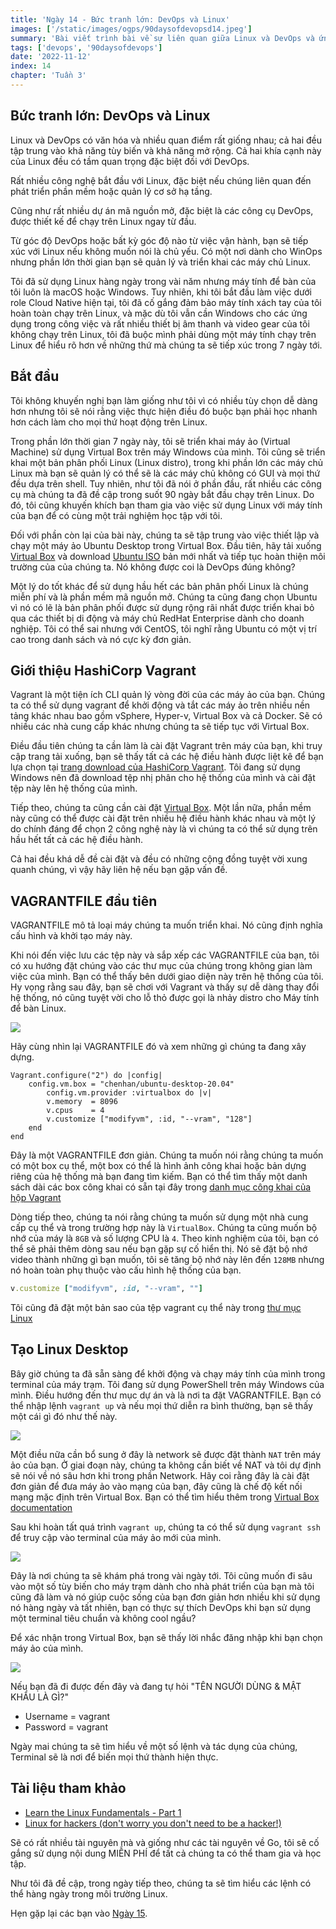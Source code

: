 ```yaml
---
title: 'Ngày 14 - Bức tranh lớn: DevOps và Linux'
images: ['/static/images/ogps/90daysofdevopsd14.jpeg']
summary: 'Bài viết trình bài về sự liên quan giữa Linux và DevOps và ứng dụng của nó trong các hệ thống thông tin.'
tags: ['devops', '90daysofdevops']
date: '2022-11-12'
index: 14
chapter: 'Tuần 3'
---
```


## Bức tranh lớn: DevOps và Linux

Linux và DevOps có văn hóa và nhiều quan điểm rất giống nhau; cả hai đều tập trung vào khả năng tùy biến và khả năng mở rộng. Cả hai khía cạnh này của Linux đều có tầm quan trọng đặc biệt đối với DevOps.

Rất nhiều công nghệ bắt đầu với Linux, đặc biệt nếu chúng liên quan đến phát triển phần mềm hoặc quản lý cơ sở hạ tầng.

Cũng như rất nhiều dự án mã nguồn mở, đặc biệt là các công cụ DevOps, được thiết kế để chạy trên Linux ngay từ đầu.

Từ góc độ DevOps hoặc bất kỳ góc độ nào từ việc vận hành, bạn sẽ tiếp xúc với Linux nếu không muốn nói là chủ yếu. Có một nơi dành cho WinOps nhưng phần lớn thời gian bạn sẽ quản lý và triển khai các máy chủ Linux.

Tôi đã sử dụng Linux hàng ngày trong vài năm nhưng máy tính để bàn của tôi luôn là macOS hoặc Windows. Tuy nhiên, khi tôi bắt đầu làm việc dưới role Cloud Native hiện tại, tôi đã cố gắng đảm bảo máy tính xách tay của tôi hoàn toàn chạy trên Linux, và mặc dù tôi vẫn cần Windows cho các ứng dụng trong công việc và rất nhiều thiết bị âm thanh và video gear của tôi không chạy trên Linux, tôi đã buộc mình phải dùng một máy tính chạy trên Linux để hiểu rõ hơn về những thứ mà chúng ta sẽ tiếp xúc trong 7 ngày tới.

## Bắt đầu

Tôi không khuyến nghị bạn làm giống như tôi vì có nhiều tùy chọn dễ dàng hơn nhưng tôi sẽ nói rằng việc thực hiện điều đó buộc bạn phải học nhanh hơn cách làm cho mọi thứ hoạt động trên Linux.

Trong phần lớn thời gian 7 ngày này, tôi sẽ triển khai máy ảo (Virtual Machine) sử dụng Virtual Box trên máy Windows của mình. Tôi cũng sẽ triển khai một bản phân phối Linux (Linux distro), trong khi phần lớn các máy chủ Linux mà bạn sẽ quản lý có thể sẽ là các máy chủ không có GUI và mọi thứ đều dựa trên shell. Tuy nhiên, như tôi đã nói ở phần đầu, rất nhiều các công cụ mà chúng ta đã đề cập trong suốt 90 ngày bắt đầu chạy trên Linux. Do đó, tôi cũng khuyến khích bạn tham gia vào việc sử dụng Linux với máy tính của bạn để có cùng một trải nghiệm học tập với tôi.

Đối với phần còn lại của bài này, chúng ta sẽ tập trung vào việc thiết lập và chạy một máy ảo Ubuntu Desktop trong Virtual Box. Đầu tiên, hãy tải xuống [Virtual Box](https://www.virtualbox.org/) và download [Ubuntu ISO](https://ubuntu.com/download) bản mới nhất và tiếp tục hoàn thiện môi trường của của chúng ta. Nó không được coi là DevOps đúng không?

Một lý do tốt khác để sử dụng hầu hết các bản phân phối Linux là chúng miễn phí và là phần mềm mã nguồn mở. Chúng ta cũng đang chọn Ubuntu vì nó có lẽ là bản phân phối được sử dụng rộng rãi nhất được triển khai bỏ qua các thiết bị di động và máy chủ RedHat Enterprise dành cho doanh nghiệp. Tôi có thể sai nhưng với CentOS, tôi nghĩ rằng Ubuntu có một vị trí cao trong danh sách và nó cực kỳ đơn giản.

## Giới thiệu HashiCorp Vagrant

Vagrant là một tiện ích CLI quản lý vòng đời của các máy ảo của bạn. Chúng ta có thể sử dụng vagrant để khởi động và tắt các máy ảo trên nhiều nền tảng khác nhau bao gồm vSphere, Hyper-v, Virtual Box và cả Docker. Sẽ có nhiều các nhà cung cấp khác nhưng chúng ta sẽ tiếp tục với Virtual Box.

Điều đầu tiên chúng ta cần làm là cài đặt Vagrant trên máy của bạn, khi truy cập trang tải xuống, bạn sẽ thấy tất cả các hệ điều hành được liệt kê để bạn lựa chọn tại [trang download của HashiCorp Vagrant](https://www.vagrantup.com/downloads). Tôi đang sử dụng Windows nên đã download tệp nhị phân cho hệ thống của mình và cài đặt tệp này lên hệ thống của mình.

Tiếp theo, chúng ta cũng cần cài đặt [Virtual Box](https://www.virtualbox.org/wiki/Downloads). Một lần nữa, phần mềm này cũng có thể được cài đặt trên nhiều hệ điều hành khác nhau và một lý do chính đáng để chọn 2 công nghệ này là vì chúng ta có thể sử dụng trên hầu hết tất cả các hệ điều hành.

Cả hai đều khá dễ đề cài đặt và đều có những cộng đồng tuyệt vời xung quanh chúng, vì vậy hãy liên hệ nếu bạn gặp vấn đề.

## VAGRANTFILE đầu tiên

VAGRANTFILE mô tả loại máy chúng ta muốn triển khai. Nó cũng định nghĩa cấu hình và khởi tạo máy này.

Khi nói đến việc lưu các tệp này và sắp xếp các VAGRANTFILE của bạn, tôi có xu hướng đặt chúng vào các thư mục của chúng trong không gian làm việc của mình. Bạn có thể thấy bên dưới giao diện này trên hệ thống của tôi. Hy vọng rằng sau đây, bạn sẽ chơi với Vagrant và thấy sự dễ dàng thay đổi hệ thống, nó cũng tuyệt vời cho lỗ thỏ được gọi là nhảy distro cho Máy tính để bàn Linux.

![](/static/images/assets/Day14_Linux1.png)

Hãy cùng nhìn lại VAGRANTFILE đó và xem những gì chúng ta đang xây dựng.

```ruby:Vagrantfile
Vagrant.configure("2") do |config|
    config.vm.box = "chenhan/ubuntu-desktop-20.04"
        config.vm.provider :virtualbox do |v|
        v.memory  = 8096
        v.cpus    = 4
        v.customize ["modifyvm", :id, "--vram", "128"]
    end
end
```

Đây là một VAGRANTFILE đơn giản. Chúng ta muốn nói rằng chúng ta muốn có một box cụ thể, một box có thể là hình ảnh công khai hoặc bản dựng riêng của hệ thống mà bạn đang tìm kiếm. Bạn có thể tìm thấy một danh sách dài các box công khai có sẵn tại đây trong [danh mục công khai của hộp Vagrant](https://app.vagrantup.com/boxes/search)

Dòng tiếp theo, chúng ta nói rằng chúng ta muốn sử dụng một nhà cung cấp cụ thể và trong trường hợp này là `VirtualBox`. Chúng ta cũng muốn bộ nhớ của máy là `8GB` và số lượng CPU là `4`. Theo kinh nghiệm của tôi, bạn có thể sẽ phải thêm dòng sau nếu bạn gặp sự cố hiển thị. Nó sẽ đặt bộ nhớ video thành những gì bạn muốn, tôi sẽ tăng bộ nhớ này lên đến `128MB` nhưng nó hoàn toàn phụ thuộc vào cấu hình hệ thống của bạn.

```ruby
v.customize ["modifyvm", :id, "--vram", ""]
```

Tôi cũng đã đặt một bản sao của tệp vagrant cụ thể này trong [thư mục Linux](https://github.com/vntechies/90DaysOfDevOps/blob/main/2022/Days/Linux/VAGRANTFILE)

## Tạo Linux Desktop

Bây giờ chúng ta đã sẵn sàng để khởi động và chạy máy tính của mình trong terminal của máy trạm. Tôi đang sử dụng PowerShell trên máy Windows của mình. Điều hướng đến thư mục dự án và là nơi ta đặt VAGRANTFILE. Bạn có thể nhập lệnh `vagrant up` và nếu mọi thứ diễn ra bình thường, bạn sẽ thấy một cái gì đó như thế này.

![](/static/images/assets/Day14_Linux2.png)

Một điều nữa cần bổ sung ở đây là network sẽ được đặt thành `NAT` trên máy ảo của bạn. Ở giai đoạn này, chúng ta không cần biết về NAT và tôi dự định sẽ nói về nó sâu hơn khi trong phần Network. Hãy coi rằng đây là cài đặt đơn giản để đưa máy ảo vào mạng của bạn, đây cũng là chế độ kết nối mạng mặc định trên Virtual Box. Bạn có thể tìm hiểu thêm trong [Virtual Box documentation](https://www.virtualbox.org/manual/ch06.html#network_nat)

Sau khi hoàn tất quá trình `vagrant up`, chúng ta có thể sử dụng `vagrant ssh` để truy cập vào terminal của máy ảo mới của mình.

![](/static/images/assets/Day14_Linux3.png)

Đây là nơi chúng ta sẽ khám phá trong vài ngày tới. Tôi cũng muốn đi sâu vào một số tùy biến cho máy trạm dành cho nhà phát triển của bạn mà tôi cũng đã làm và nó giúp cuộc sống của bạn đơn giản hơn nhiều khi sử dụng nó hàng ngày và tất nhiên, bạn có thực sự thích DevOps khi bạn sử dụng một terminal tiêu chuẩn và không cool ngầu?

Để xác nhận trong Virtual Box, bạn sẽ thấy lời nhắc đăng nhập khi bạn chọn máy ảo của mình.

![](/static/images/assets/Day14_Linux4.png)

Nếu bạn đã đi được đến đây và đang tự hỏi "TÊN NGƯỜI DÙNG & MẬT KHẨU LÀ GÌ?"

- Username = vagrant
- Password = vagrant

Ngày mai chúng ta sẽ tìm hiểu về một số lệnh và tác dụng của chúng, Terminal sẽ là nơi để biến mọi thứ thành hiện thực.

## Tài liệu tham khảo

- [Learn the Linux Fundamentals - Part 1](https://www.youtube.com/watch?v=kPylihJRG70)
- [Linux for hackers (don't worry you don't need to be a hacker!)](https://www.youtube.com/watch?v=VbEx7B_PTOE)

Sẽ có rất nhiều tài nguyên mà và giống như các tài nguyên về Go, tôi sẽ cố gắng sử dụng nội dung MIỄN PHÍ để tất cả chúng ta có thể tham gia và học tập.

Như tôi đã đề cập, trong ngày tiếp theo, chúng ta sẽ tìm hiểu các lệnh có thể hàng ngày trong môi trường Linux.

Hẹn gặp lại các bạn vào [Ngày 15](/courses/90-ngay-devops/ngay-15-cac-lenh-linux-cho-devops).
